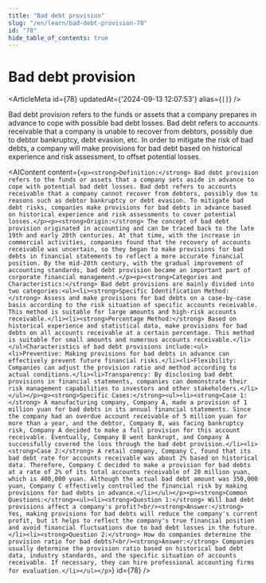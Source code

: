 ```yaml
---
title: "Bad debt provision"
slug: "/en/learn/bad-debt-provision-78"
id: "78"
hide_table_of_contents: true
---
```



# Bad debt provision

<ArticleMeta id={78} updatedAt={'2024-09-13 12:07:53'} alias={`[]`} />
<div className='border-solid border-b border-t-0 my-4 border-[var(--ifm-color-gray-300)]' />

Bad debt provision refers to the funds or assets that a company prepares in advance to cope with possible bad debt losses. Bad debt refers to accounts receivable that a company is unable to recover from debtors, possibly due to debtor bankruptcy, debt evasion, etc. In order to mitigate the risk of bad debts, a company will make provisions for bad debt based on historical experience and risk assessment, to offset potential losses.

<AIContent content={`<p><strong>Definition:</strong> Bad debt provision refers to the funds or assets that a company sets aside in advance to cope with potential bad debt losses. Bad debt refers to accounts receivable that a company cannot recover from debtors, possibly due to reasons such as debtor bankruptcy or debt evasion. To mitigate bad debt risks, companies make provisions for bad debts in advance based on historical experience and risk assessments to cover potential losses.</p><p><strong>Origin:</strong> The concept of bad debt provision originated in accounting and can be traced back to the late 19th and early 20th centuries. At that time, with the increase in commercial activities, companies found that the recovery of accounts receivable was uncertain, so they began to make provisions for bad debts in financial statements to reflect a more accurate financial position. By the mid-20th century, with the gradual improvement of accounting standards, bad debt provision became an important part of corporate financial management.</p><p><strong>Categories and Characteristics:</strong> Bad debt provisions are mainly divided into two categories:<ul><li><strong>Specific Identification Method:</strong> Assess and make provisions for bad debts on a case-by-case basis according to the risk situation of specific accounts receivable. This method is suitable for large amounts and high-risk accounts receivable.</li><li><strong>Percentage Method:</strong> Based on historical experience and statistical data, make provisions for bad debts on all accounts receivable at a certain percentage. This method is suitable for small amounts and numerous accounts receivable.</li></ul>Characteristics of bad debt provisions include:<ul><li>Preventive: Making provisions for bad debts in advance can effectively prevent future financial risks.</li><li>Flexibility: Companies can adjust the provision ratio and method according to actual conditions.</li><li>Transparency: By disclosing bad debt provisions in financial statements, companies can demonstrate their risk management capabilities to investors and other stakeholders.</li></ul></p><p><strong>Specific Cases:</strong><ul><li><strong>Case 1:</strong> A manufacturing company, Company A, made a provision of 1 million yuan for bad debts in its annual financial statements. Since the company had an overdue account receivable of 5 million yuan for more than a year, and the debtor, Company B, was facing bankruptcy risk, Company A decided to make a full provision for this account receivable. Eventually, Company B went bankrupt, and Company A successfully covered the loss through the bad debt provision.</li><li><strong>Case 2:</strong> A retail company, Company C, found that its bad debt rate for accounts receivable was about 2% based on historical data. Therefore, Company C decided to make a provision for bad debts at a rate of 2% of its total accounts receivable of 20 million yuan, which is 400,000 yuan. Although the actual bad debt amount was 350,000 yuan, Company C effectively controlled the financial risk by making provisions for bad debts in advance.</li></ul></p><p><strong>Common Questions:</strong><ul><li><strong>Question 1:</strong> Will bad debt provisions affect a company's profit?<br/><strong>Answer:</strong> Yes, making provisions for bad debts will reduce the company's current profit, but it helps to reflect the company's true financial position and avoid financial fluctuations due to bad debt losses in the future.</li><li><strong>Question 2:</strong> How do companies determine the provision ratio for bad debts?<br/><strong>Answer:</strong> Companies usually determine the provision ratio based on historical bad debt data, industry standards, and the specific situation of accounts receivable. If necessary, they can hire professional accounting firms for evaluation.</li></ul></p>`} id={78} />
